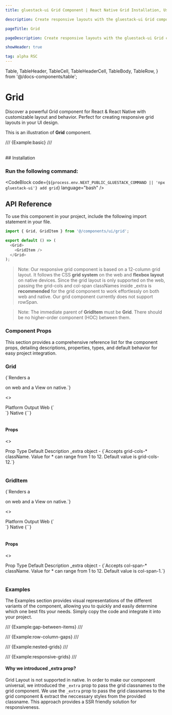 ```yaml
---
title: gluestack-ui Grid Component | React Native Grid Installation, Usage, and API

description: Create responsive layouts with the gluestack-ui Grid component. A flexible React Native grid layout for seamless UI design in web and mobile apps with rows and columns.

pageTitle: Grid

pageDescription: Create responsive layouts with the gluestack-ui Grid component. A flexible React Native grid layout for seamless UI design in web and mobile apps with rows and columns.

showHeader: true

tag: alpha RSC
---
```


  Table,
  TableHeader,
  TableCell,
  TableHeaderCell,
  TableBody,
  TableRow,
} from '@/docs-components/table';

# Grid

Discover a powerful Grid component for React & React Native with customizable layout and behavior. Perfect for creating responsive grid layouts in your UI design.

This is an illustration of **Grid** component.

/// {Example:basic} ///

<br />
## Installation

### Run the following command:

<CodeBlock code={`${process.env.NEXT_PUBLIC_GLUESTACK_COMMAND || 'npx gluestack-ui'} add grid`} language="bash" />

<ManualInstallationNote />

## API Reference

To use this component in your project, include the following import statement in your file.

```ts
import { Grid, GridItem } from '@/components/ui/grid';
```

```ts
export default () => (
  <Grid>
    <GridItem />
  </Grid>
);
```

> Note: Our responsive grid component is based on a 12-column grid layout. It follows the CSS **grid system** on the web and **flexbox layout** on native devices. Since the grid layout is only supported on the web, passing the grid-cols and col-span classNames inside \_extra is **recommended** for the grid component to work effortlessly on both web and native. Our grid component currently does not support rowSpan.

> Note: The immediate parent of **GridItem** must be **Grid**. There should be no higher-order component (HOC) between them.

### Component Props

This section provides a comprehensive reference list for the component props, detailing descriptions, properties, types, and default behavior for easy project integration.

### Grid

<p>{`Renders a <div /> on web and a View on native.`}</p>

<>
  <Table>
    <TableBody>
      <TableRow>
        <TableHeaderCell>Platform</TableHeaderCell>
        <TableHeaderCell>Output</TableHeaderCell>
      </TableRow>
      <TableRow>
        <TableCell>
          <InlineCode>Web</InlineCode>
        </TableCell>
        <TableCell>{`<div />`}</TableCell>
      </TableRow>
      <TableRow>
        <TableCell>
          <InlineCode>Native</InlineCode>
        </TableCell>
        <TableCell>{`<View />`}</TableCell>
      </TableRow>
    </TableBody>
  </Table>
</>

#### Props

<>
  <Table>
    <TableBody>
      <TableRow>
        <TableHeaderCell>Prop</TableHeaderCell>
        <TableHeaderCell>Type</TableHeaderCell>
        <TableHeaderCell>Default</TableHeaderCell>
        <TableHeaderCell>Description</TableHeaderCell>
      </TableRow>
      <TableRow>
        <TableCell>
          <InlineCode>_extra</InlineCode>
        </TableCell>
        <TableCell>object</TableCell>
        <TableCell>-</TableCell>
        <TableCell>{`Accepts grid-cols-* className. Value for * can range from 1 to 12. Default value is grid-cols-12.`}</TableCell>
      </TableRow>
    </TableBody>
  </Table>
</>

### GridItem

<p>{`Renders a <div /> on web and a View on native.`}</p>

<>
  <Table>
    <TableBody>
      <TableRow>
        <TableHeaderCell>Platform</TableHeaderCell>
        <TableHeaderCell>Output</TableHeaderCell>
      </TableRow>
      <TableRow>
        <TableCell>
          <InlineCode>Web</InlineCode>
        </TableCell>
        <TableCell>{`<div />`}</TableCell>
      </TableRow>
      <TableRow>
        <TableCell>
          <InlineCode>Native</InlineCode>
        </TableCell>
        <TableCell>{`<View />`}</TableCell>
      </TableRow>
    </TableBody>
  </Table>
</>

#### Props

<>
  <Table>
    <TableBody>
      <TableRow>
        <TableHeaderCell>Prop</TableHeaderCell>
        <TableHeaderCell>Type</TableHeaderCell>
        <TableHeaderCell>Default</TableHeaderCell>
        <TableHeaderCell>Description</TableHeaderCell>
      </TableRow>
      <TableRow>
        <TableCell>
          <InlineCode>_extra</InlineCode>
        </TableCell>
        <TableCell>object</TableCell>
        <TableCell>-</TableCell>
        <TableCell>{`Accepts col-span-* className. Value for * can range from 1 to 12. Default value is col-span-1.`}</TableCell>
      </TableRow>
    </TableBody>
  </Table>
</>

### Examples

The Examples section provides visual representations of the different variants of the component, allowing you to quickly and easily determine which one best fits your needs. Simply copy the code and integrate it into your project.

/// {Example:gap-between-items} ///

/// {Example:row-column-gaps} ///

/// {Example:nested-grids} ///

/// {Example:responsive-grids} ///

#### Why we introduced \_extra prop?

Grid Layout is not supported in native. In order to make our component universal, we introduced the `_extra` prop to pass the grid classnames to the grid component. We use the `_extra` prop to pass the grid classnames to the grid component & extract the neccessary styles from the provided classname. This approach provides a SSR friendly solution for responsiveness.
